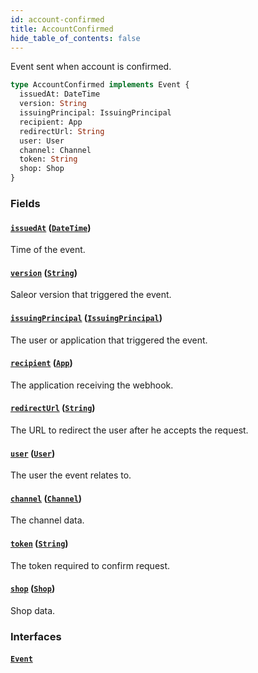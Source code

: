 ```yaml
---
id: account-confirmed
title: AccountConfirmed
hide_table_of_contents: false
---
```


Event sent when account is confirmed.

```graphql
type AccountConfirmed implements Event {
  issuedAt: DateTime
  version: String
  issuingPrincipal: IssuingPrincipal
  recipient: App
  redirectUrl: String
  user: User
  channel: Channel
  token: String
  shop: Shop
}
```

### Fields

#### [`issuedAt`](#) ([`DateTime`](../../../developer/api-reference/scalars/date-time))

Time of the event.

#### [`version`](#) ([`String`](../../../developer/api-reference/scalars/string))

Saleor version that triggered the event.

#### [`issuingPrincipal`](#) ([`IssuingPrincipal`](../../../developer/api-reference/unions/issuing-principal))

The user or application that triggered the event.

#### [`recipient`](#) ([`App`](../../../developer/api-reference/objects/app))

The application receiving the webhook.

#### [`redirectUrl`](#) ([`String`](../../../developer/api-reference/scalars/string))

The URL to redirect the user after he accepts the request.

#### [`user`](#) ([`User`](../../../developer/api-reference/objects/user))

The user the event relates to.

#### [`channel`](#) ([`Channel`](../../../developer/api-reference/objects/channel))

The channel data.

#### [`token`](#) ([`String`](../../../developer/api-reference/scalars/string))

The token required to confirm request.

#### [`shop`](#) ([`Shop`](../../../developer/api-reference/objects/shop))

Shop data.

### Interfaces

#### [`Event`](../../../developer/api-reference/interfaces/event)
